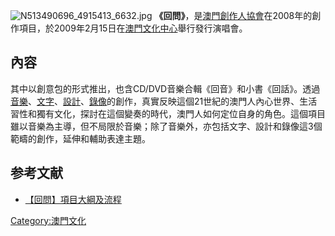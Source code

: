 [[File:N513490696_4915413_6632.jpg|thumb]]
'''《回問》'''，是[[澳門創作人協會|澳門創作人協會]]在2008年的創作項目，於2009年2月15日在[[澳門文化中心|澳門文化中心]]舉行發行演唱會。

==內容==
其中以創意包的形式推出，也含CD/DVD音樂合輯《回音》和小書《回話》。透過[[音樂|音樂]]、[[文字|文字]]、[[設計|設計]]、[[錄像|錄像]]的創作，真實反映這個21世紀的澳門人內心世界、生活習性和獨有文化，探討在這個變奏的時代，澳門人如何定位自身的角色。這個項目雖以音樂為主導，但不局限於音樂；除了音樂外，亦包括文字、設計和錄像這3個範疇的創作，延伸和輔助表達主題。

==参考文献==
* [https://web.archive.org/web/20090113043244/http://discuz.macau-creatives.org/viewthread.php?tid=2860&extra=page%3D1 【回問】項目大綱及流程]

{{MO-stub}}
[[Category:澳門文化|Category:澳門文化]]
